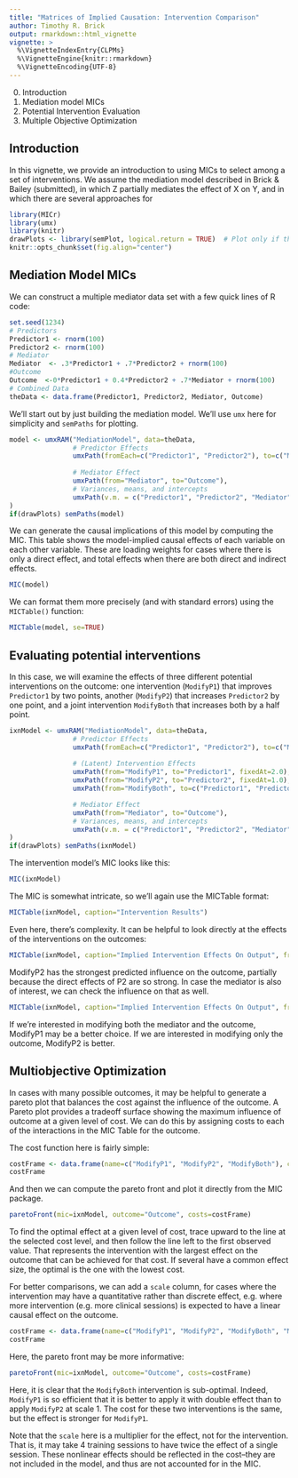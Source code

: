 ```yaml
---
title: "Matrices of Implied Causation: Intervention Comparison"
author: Timothy R. Brick
output: rmarkdown::html_vignette
vignette: >
  %\VignetteIndexEntry{CLPMs}
  %\VignetteEngine{knitr::rmarkdown}
  %\VignetteEncoding{UTF-8}
---
```


0. Introduction
1. Mediation model MICs
2. Potential Intervention Evaluation
3. Multiple Objective Optimization

## Introduction
In this vignette, we provide an introduction to using MICs to select among a set of interventions.  We assume the mediation model described in Brick & Bailey (submitted), in which Z partially mediates the effect of X on Y, and in which there are several approaches for 
```r
library(MICr)
library(umx)
library(knitr)
drawPlots <- library(semPlot, logical.return = TRUE)  # Plot only if there's a plotting function.
knitr::opts_chunk$set(fig.align="center")
```

## Mediation Model MICs

We can construct a multiple mediator data set with a few quick lines of R code:
```r
set.seed(1234)
# Predictors
Predictor1 <- rnorm(100)
Predictor2 <- rnorm(100)
# Mediator
Mediator  <- .3*Predictor1 + .7*Predictor2 + rnorm(100)
#Outcome
Outcome  <-0*Predictor1 + 0.4*Predictor2 + .7*Mediator + rnorm(100) 
# Combined Data
theData <- data.frame(Predictor1, Predictor2, Mediator, Outcome)
```


We'll start out by just building the mediation model. We'll use `umx` here for simplicity and `semPaths` for plotting.
```r
model <- umxRAM("MediationModel", data=theData,
                # Predictor Effects
                umxPath(fromEach=c("Predictor1", "Predictor2"), to=c("Mediator", "Outcome")),
                
                # Mediator Effect
                umxPath(from="Mediator", to="Outcome"),
                # Variances, means, and intercepts
                umxPath(v.m. = c("Predictor1", "Predictor2", "Mediator", "Outcome"))
)
if(drawPlots) semPaths(model)
```


We can generate the causal implications of this model by computing the MIC. This table shows the model-implied causal effects of each variable on each other variable.  These are loading weights for cases where there is only a direct effect, and total effects when there are both direct and indirect effects.
```r
MIC(model)
```

We can format them more precisely (and with standard errors) using the `MICTable()` function:
```r
MICTable(model, se=TRUE)
```


## Evaluating potential interventions
In this case, we will examine the effects of three different potential interventions on the outcome: one intervention (`ModifyP1`) that improves `Predictor1` by two points, another (`ModifyP2`) that increases `Predictor2` by one point, and a joint intervention `ModifyBoth` that increases both by a half point.
```r
ixnModel <- umxRAM("MediationModel", data=theData,
                # Predictor Effects
                umxPath(fromEach=c("Predictor1", "Predictor2"), to=c("Mediator", "Outcome")),
                
                # (Latent) Intervention Effects
                umxPath(from="ModifyP1", to="Predictor1", fixedAt=2.0),
                umxPath(from="ModifyP2", to="Predictor2", fixedAt=1.0),
                umxPath(from="ModifyBoth", to=c("Predictor1", "Predictor2"), fixedAt=c(.5, .5)),

                # Mediator Effect
                umxPath(from="Mediator", to="Outcome"),
                # Variances, means, and intercepts
                umxPath(v.m. = c("Predictor1", "Predictor2", "Mediator", "Outcome"))
)
if(drawPlots) semPaths(ixnModel)
```

The intervention model's MIC looks like this:
```r
MIC(ixnModel)
```

The MIC is somewhat intricate, so we'll again use the MICTable format:
```r
MICTable(ixnModel, caption="Intervention Results")
```

Even here, there's complexity.  It can be helpful to look directly at the effects of the interventions on the outcomes:
```r
MICTable(ixnModel, caption="Implied Intervention Effects On Output", from=c("ModifyP1", "ModifyP2", "ModifyBoth"), to="Outcome")
```

ModifyP2 has the strongest predicted influence on the outcome, partially because the direct effects of P2 are so strong.  In case the mediator is also of interest, we can check the influence on that as well.
```r
MICTable(ixnModel, caption="Implied Intervention Effects On Output", from=c("ModifyP1", "ModifyP2", "ModifyBoth"), to="Mediator")
```

If we're interested in modifying both the mediator and the outcome, ModifyP1 may be a better choice. If we are interested in modifying only the outcome, ModifyP2 is better.

## Multiobjective Optimization
In cases with many possible outcomes, it may be helpful to generate a pareto plot that balances the cost against the influence of the outcome.  A Pareto plot provides a tradeoff surface showing the maximum influence of outcome at a given level of cost.  We can do this by assigning costs to each of the interactions in the MIC Table for the outcome.

The cost function here is fairly simple:
```r
costFrame <- data.frame(name=c("ModifyP1", "ModifyP2", "ModifyBoth"), cost=c(1, 2, 1.5))
costFrame
```

And then we can compute the pareto front and plot it directly from the MIC package.
```r
paretoFront(mic=ixnModel, outcome="Outcome", costs=costFrame)
```

To find the optimal effect at a given level of cost, trace upward to the line at the selected cost level, and then follow the line left to the first observed value.  That represents the intervention with the largest effect on the outcome that can be achieved for that cost.  If several have a common effect size, the optimal is the one with the lowest cost.

For better comparisons, we can add a `scale` column, for cases where the intervention may have a quantitative rather than discrete effect, e.g. where more intervention (e.g. more clinical sessions) is expected to have a linear causal effect on the outcome.
```r
costFrame <- data.frame(name=c("ModifyP1", "ModifyP2", "ModifyBoth", "ModifyP1", "ModifyP2", "ModifyBoth"), cost=c(1, 2, 1.5, 2, 4, 3), scale=c(1,1,1,2,2,2))
costFrame
```

Here, the pareto front may be more informative:
```r
paretoFront(mic=ixnModel, outcome="Outcome", costs=costFrame)
```

Here, it is clear that the `ModifyBoth` intervention is sub-optimal.  Indeed, `ModifyP1` is so efficient that it is better to apply it with double effect than to apply `ModifyP2` at scale 1. The cost for these two interventions is the same, but the effect is stronger for `ModifyP1`.

Note that the `scale` here is a multiplier for the effect, not for the intervention.  That is, it may take 4 training sessions to have twice the effect of a single session.  These nonlinear effects should be reflected in the cost--they are not included in the model, and thus are not accounted for in the MIC.
